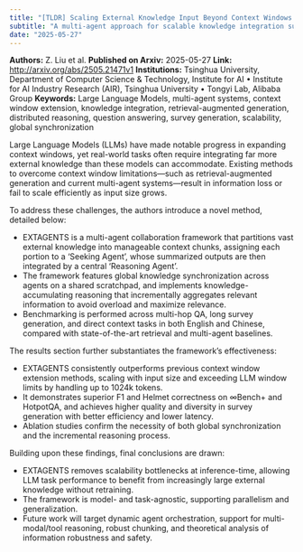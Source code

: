 ```yaml
---
title: "[TLDR] Scaling External Knowledge Input Beyond Context Windows of LLMs via Multi-Agent Collaboration"
subtitle: "A multi-agent approach for scalable knowledge integration surpassing LLM context window limits"
date: "2025-05-27"
---
```


**Authors:** Z. Liu et al.
**Published on Arxiv:** 2025-05-27
**Link:** <http://arxiv.org/abs/2505.21471v1>
**Institutions:** Tsinghua University, Department of Computer Science & Technology, Institute for AI • Institute for AI Industry Research (AIR), Tsinghua University • Tongyi Lab, Alibaba Group
**Keywords:** Large Language Models, multi-agent systems, context window extension, knowledge integration, retrieval-augmented generation, distributed reasoning, question answering, survey generation, scalability, global synchronization

<!-- Context -->

Large Language Models (LLMs) have made notable progress in expanding context windows, yet real-world tasks often require integrating far more external knowledge than these models can accommodate. Existing methods to overcome context window limitations—such as retrieval-augmented generation and current multi-agent systems—result in information loss or fail to scale efficiently as input size grows.

To address these challenges, the authors introduce a novel method, detailed below:

- EXTAGENTS is a multi-agent collaboration framework that partitions vast external knowledge into manageable context chunks, assigning each portion to a 'Seeking Agent', whose summarized outputs are then integrated by a central 'Reasoning Agent'.
- The framework features global knowledge synchronization across agents on a shared scratchpad, and implements knowledge-accumulating reasoning that incrementally aggregates relevant information to avoid overload and maximize relevance.
- Benchmarking is performed across multi-hop QA, long survey generation, and direct context tasks in both English and Chinese, compared with state-of-the-art retrieval and multi-agent baselines.

The results section further substantiates the framework's effectiveness:

- EXTAGENTS consistently outperforms previous context window extension methods, scaling with input size and exceeding LLM window limits by handling up to 1024k tokens.
- It demonstrates superior F1 and Helmet correctness on ∞Bench+ and HotpotQA, and achieves higher quality and diversity in survey generation with better efficiency and lower latency.
- Ablation studies confirm the necessity of both global synchronization and the incremental reasoning process.

Building upon these findings, final conclusions are drawn:

- EXTAGENTS removes scalability bottlenecks at inference-time, allowing LLM task performance to benefit from increasingly large external knowledge without retraining.
- The framework is model- and task-agnostic, supporting parallelism and generalization.
- Future work will target dynamic agent orchestration, support for multi-modal/tool reasoning, robust chunking, and theoretical analysis of information robustness and safety.